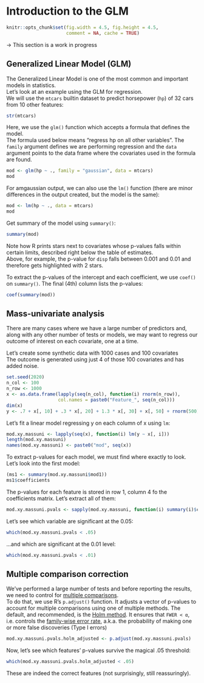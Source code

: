 # Introduction to the GLM {#glm}

```r
knitr::opts_chunk$set(fig.width = 4.5, fig.height = 4.5,
                      comment = NA, cache = TRUE) 
```
-> This section is a work in progress

## Generalized Linear Model (GLM)

The Generalized Linear Model is one of the most common and important models in statistics.  
Let's look at an example using the GLM for regression.  
We will use the `mtcars` builtin dataset to predict horsepower (`hp`) of 32 cars from 10 other features:

```r
str(mtcars)
```
Here, we use the `glm()` function which accepts a formula that defines the model.  
The formula used below means "regress hp on all other variables". The `family` argument defines we are performing regression and the `data` argument points to the data frame where the covariates used in the formula are found.

```r
mod <- glm(hp ~ ., family = "gaussian", data = mtcars)
mod
```

For amgaussian output, we can also use the `lm()` function (there are minor differences in the output created, but the model is the same):

```r
mod <- lm(hp ~ ., data = mtcars)
mod
```

Get summary of the model using `summary()`:

```r
summary(mod)
```

Note how R prints stars next to covariates whose p-values falls within certain limits, described right below the table of estimates.  
Above, for example, the p-value for `disp` falls between 0.001 and 0.01 and therefore gets highlighted with 2 stars.  

To extract the p-values of the intercept and each coefficient, we use `coef()` on `summary()`. The final (4th) column lists the p-values:

```r
coef(summary(mod))
```

## Mass-univariate analysis

There are many cases where we have a large number of predictors and, along with any other number of tests or models, we may want to regress our outcome of interest on each covariate, one at a time.  

Let's create some synthetic data with 1000 cases and 100 covariates  
The outcome is generated using just 4 of those 100 covariates and has added noise.

```r
set.seed(2020)
n_col <- 100
n_row <- 1000
x <- as.data.frame(lapply(seq(n_col), function(i) rnorm(n_row)),
                   col.names = paste0("Feature_", seq(n_col)))
dim(x)
y <- .7 + x[, 10] + .3 * x[, 20] + 1.3 * x[, 30] + x[, 50] + rnorm(500)
```

Let's fit a linear model regressing y on each column of x using `lm`:

```r
mod.xy.massuni <- lapply(seq(x), function(i) lm(y ~ x[, i]))
length(mod.xy.massuni)
names(mod.xy.massuni) <- paste0("mod", seq(x))
```

To extract p-values for each model, we must find where exactly to look.  
Let's look into the first model:
```r
(ms1 <- summary(mod.xy.massuni$mod1))
ms1$coefficients
```

The p-values for each feature is stored in row 1, column 4 fo the coefficients matrix. Let's extract all of them:
```r
mod.xy.massuni.pvals <- sapply(mod.xy.massuni, function(i) summary(i)$coefficients[2, 4])
```
Let's see which variable are significant at the 0.05:
```r
which(mod.xy.massuni.pvals < .05)
```
...and which are significant at the 0.01 level:
```r
which(mod.xy.massuni.pvals < .01)
```

## Multiple comparison correction

We've performed a large number of tests and before reporting the results, we need to control for [multiple comparisons](https://en.wikipedia.org/wiki/Multiple_comparisons_problem).  
To do that, we use R's `p.adjust()` function. It adjusts a vector of p-values to account for multiple comparisons using one of multiple methods. The default, and recommended, is the [Holm method](https://en.wikipedia.org/wiki/Holm%E2%80%93Bonferroni_method). It ensures that `FWER < α`, i.e. controls the [family-wise error rate](https://en.wikipedia.org/wiki/Family-wise_error_rate), a.k.a. the probability of making one or more false discoveries (Type I errors) 

```r
mod.xy.massuni.pvals.holm_adjusted <- p.adjust(mod.xy.massuni.pvals)
```

Now, let's see which features' p-values survive the magical .05 threshold:

```r
which(mod.xy.massuni.pvals.holm_adjusted < .05)
```

These are indeed the correct features (not surprisingly, still reassuringly).
